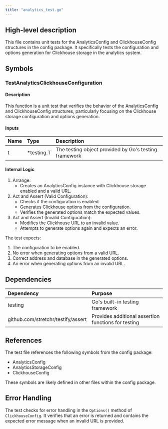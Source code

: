 ```yaml
---
title: "analytics_test.go"
---
```


## High-level description
This file contains unit tests for the AnalyticsConfig and ClickhouseConfig structures in the config package. It specifically tests the configuration and options generation for Clickhouse storage in the analytics system.

## Symbols

### TestAnalyticsClickhouseConfiguration
#### Description
This function is a unit test that verifies the behavior of the AnalyticsConfig and ClickhouseConfig structures, particularly focusing on the Clickhouse storage configuration and options generation.

#### Inputs
| Name | Type | Description |
|:-----|:-----|:------------|
| t | *testing.T | The testing object provided by Go's testing framework |

#### Internal Logic
1. Arrange:
   - Creates an AnalyticsConfig instance with Clickhouse storage enabled and a valid URL.
2. Act and Assert (Valid Configuration):
   - Checks if the configuration is enabled.
   - Generates Clickhouse options from the configuration.
   - Verifies the generated options match the expected values.
3. Act and Assert (Invalid Configuration):
   - Modifies the Clickhouse URL to an invalid value.
   - Attempts to generate options again and expects an error.

The test expects:
1. The configuration to be enabled.
2. No error when generating options from a valid URL.
3. Correct address and database in the generated options.
4. An error when generating options from an invalid URL.

## Dependencies
| Dependency | Purpose |
|:-----------|:--------|
| testing | Go's built-in testing framework |
| github.com/stretchr/testify/assert | Provides additional assertion functions for testing |

## References
The test file references the following symbols from the config package:
- AnalyticsConfig
- AnalyticsStorageConfig
- ClickhouseConfig

These symbols are likely defined in other files within the config package.

## Error Handling
The test checks for error handling in the `Options()` method of `ClickhouseConfig`. It verifies that an error is returned and contains the expected error message when an invalid URL is provided.